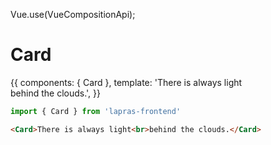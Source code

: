 Vue.use(VueCompositionApi);


<Meta title="Card" component={Card} />

# Card

<Preview>
  <Story name="default">
    {{
      components: { Card },
      template: '<Card>There is always light<br>behind the clouds.</Card>',
    }}
  </Story>
</Preview>

<Props of={Card} />

```typescript
import { Card } from 'lapras-frontend'
```

```html
<Card>There is always light<br>behind the clouds.</Card>
```
